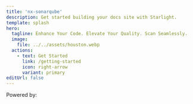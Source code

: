 ```yaml
---
title: 'nx-sonarqube'
description: Get started building your docs site with Starlight.
template: splash
hero:
  tagline: Enhance Your Code. Elevate Your Quality. Scan Seamlessly.
  image:
    file: ../../assets/houston.webp
  actions:
    - text: Get Started
      link: /getting-started
      icon: right-arrow
      variant: primary
editUrl: false
---
```



Powered by:

<CardGrid>
  <LinkCard title="Nx" href="https://nx.dev/"></LinkCard>
  <LinkCard
    title="Sonar"
    href="https://www.sonarsource.com/products/sonarqube/"
  ></LinkCard>
</CardGrid>
